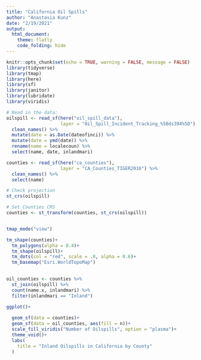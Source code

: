 ```yaml
---
title: "California Oil Spills"
author: "Anastasia Kunz"
date: "2/19/2021"
output: 
  html_document:
    theme: flatly
    code_folding: hide 
---
```


```r
knitr::opts_chunk$set(echo = TRUE, warning = FALSE, message = FALSE)
library(tidyverse)
library(tmap)
library(here)
library(sf)
library(janitor)
library(lubridate)
library(viridis)
```


```r
# Read in the data:
oilspill <- read_sf(here("oil_spill_data"),
                    layer = "Oil_Spill_Incident_Tracking_%5Bds394%5D") %>% 
  clean_names() %>% 
  mutate(date = as.Date(dateofinci)) %>% 
  mutate(date = ymd(date)) %>% 
  rename(name = localecoun) %>% 
  select(name, date, inlandmari)

counties <- read_sf(here("ca_counties"),
                    layer = "CA_Counties_TIGER2016") %>% 
  clean_names() %>% 
  select(name)


```

```r

# Check projection
st_crs(oilspill)

# Set Counties CRS
counties <- st_transform(counties, st_crs(oilspill))



```


```r

tmap_mode("view")

tm_shape(counties)+
  tm_polygons(alpha = 0.4)+
  tm_shape(oilspill)+
  tm_dots(col = "red", scale = .8, alpha = 0.6)+
  tm_basemap("Esri.WorldTopoMap")
  

```




```r
oil_counties <- counties %>% 
  st_join(oilspill) %>% 
  count(name.x, inlandmari) %>% 
  filter(inlandmari == "Inland")
```


```r

ggplot()+
  
  geom_sf(data = counties)+
  geom_sf(data = oil_counties, aes(fill = n))+
  scale_fill_viridis("Number of Oilspills", option = "plasma")+
  theme_void()+
  labs(
    title = "Inland Oilspills in California by County"
  )
  



```





